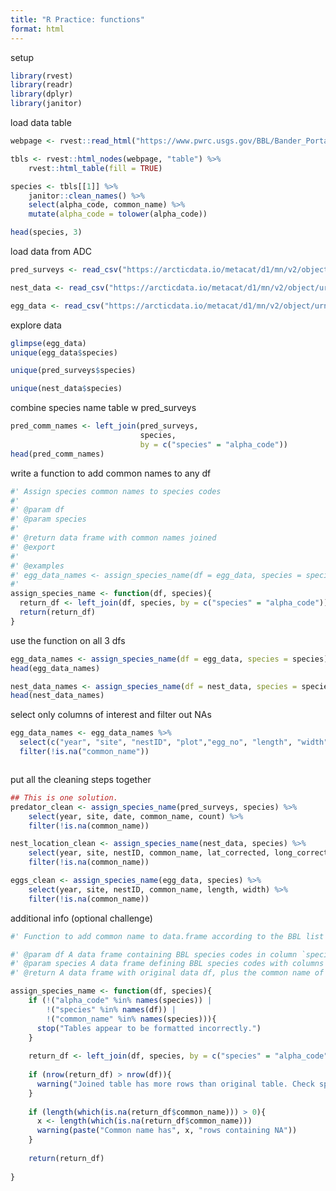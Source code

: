 ```yaml
---
title: "R Practice: functions"
format: html
---
```


setup
```r
library(rvest)
library(readr)
library(dplyr)
library(janitor)

```

load data table
```r
webpage <- rvest::read_html("https://www.pwrc.usgs.gov/BBL/Bander_Portal/login/speclist.php")

tbls <- rvest::html_nodes(webpage, "table") %>% 
    rvest::html_table(fill = TRUE)

species <- tbls[[1]] %>% 
    janitor::clean_names() %>% 
    select(alpha_code, common_name) %>% 
    mutate(alpha_code = tolower(alpha_code))

head(species, 3)
```

load data from ADC
```r
pred_surveys <- read_csv("https://arcticdata.io/metacat/d1/mn/v2/object/urn%3Auuid%3A9ffec04c-7e2d-41dd-9e88-b6c2e8c4375e")

nest_data <- read_csv("https://arcticdata.io/metacat/d1/mn/v2/object/urn%3Auuid%3A982bd2fc-4edf-4da7-96ef-0d11b853102d")

egg_data <- read_csv("https://arcticdata.io/metacat/d1/mn/v2/object/urn%3Auuid%3A4b219711-2282-420a-b1d6-1893fe4a74a6")
```

explore data
```r
glimpse(egg_data)
unique(egg_data$species)

unique(pred_surveys$species)

unique(nest_data$species)
```
combine species name table w pred_surveys
```r
pred_comm_names <- left_join(pred_surveys,
                             species,
                             by = c("species" = "alpha_code"))
head(pred_comm_names)

```

write a function to add common names to any df
```r
#' Assign species common names to species codes
#'
#' @param df 
#' @param species 
#'
#' @return data frame with common names joined
#' @export
#'
#' @examples
#' egg_data_names <- assign_species_name(df = egg_data, species = species)
#' 
assign_species_name <- function(df, species){
  return_df <- left_join(df, species, by = c("species" = "alpha_code"))
  return(return_df)
}

```

use the function on all 3 dfs
```r
egg_data_names <- assign_species_name(df = egg_data, species = species)
head(egg_data_names)

nest_data_names <- assign_species_name(df = nest_data, species = species)
head(nest_data_names)

```

select only columns of interest and filter out NAs
```r
egg_data_names <- egg_data_names %>% 
  select(c("year", "site", "nestID", "plot","egg_no", "length", "width", "common_name")) %>% 
  filter(!is.na("common_name"))



```

put all the cleaning steps together
```r
## This is one solution. 
predator_clean <- assign_species_name(pred_surveys, species) %>% 
    select(year, site, date, common_name, count) %>% 
    filter(!is.na(common_name))

nest_location_clean <- assign_species_name(nest_data, species) %>% 
    select(year, site, nestID, common_name, lat_corrected, long_corrected) %>% 
    filter(!is.na(common_name))

eggs_clean <- assign_species_name(egg_data, species) %>% 
    select(year, site, nestID, common_name, length, width) %>% 
    filter(!is.na(common_name))
```

additional info (optional challenge)
```r
#' Function to add common name to data.frame according to the BBL list of species codes

#' @param df A data frame containing BBL species codes in column `species`
#' @param species A data frame defining BBL species codes with columns `alpha_code` and `common_name`
#' @return A data frame with original data df, plus the common name of species

assign_species_name <- function(df, species){
    if (!("alpha_code" %in% names(species)) |
        !("species" %in% names(df)) |
        !("common_name" %in% names(species))){
      stop("Tables appear to be formatted incorrectly.")
    }  
  
    return_df <- left_join(df, species, by = c("species" = "alpha_code"))
    
    if (nrow(return_df) > nrow(df)){
      warning("Joined table has more rows than original table. Check species table for duplicated code values.")
    }
    
    if (length(which(is.na(return_df$common_name))) > 0){
      x <- length(which(is.na(return_df$common_name)))
      warning(paste("Common name has", x, "rows containing NA"))
    }
    
    return(return_df)
        
}
```

